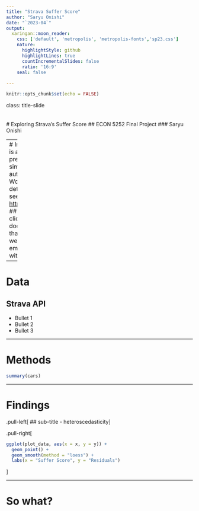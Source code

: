 ```yaml
---
title: "Strava Suffer Score"
author: "Saryu Onishi"
date: "`2023-04`"
output:
  xaringan::moon_reader:
    css: ['default', 'metropolis', 'metropolis-fonts','sp23.css']
    nature:
      highlightStyle: github
      highlightLines: true
      countIncrementalSlides: false
      ratio: '16:9'
    seal: false
    
---
```


```r
knitr::opts_chunk$set(echo = FALSE)
```
class: title-slide   
<br><br>
# Exploring Strava's Suffer Score
## ECON 5252 Final Project
### Saryu Onishi 

---
# Introduction
## Strava
This is an R Markdown presentation. Markdown is a simple formatting syntax for authoring HTML, PDF, and MS Word documents. For more details on using R Markdown see <http://rmarkdown.rstudio.com>.
## Suffer score
When you click the **Knit** button a document will be generated that includes both content as well as the output of any embedded R code chunks within the document.

---

# Data
## Strava API
- Bullet 1
- Bullet 2
- Bullet 3

---

# Methods

```r
summary(cars)
```

---

# Findings
.pull-left[
## sub-title
- heteroscedasticity
]

.pull-right[
```r
ggplot(plot_data, aes(x = x, y = y)) +
  geom_point() +
  geom_smooth(method = "loess") +
  labs(x = "Suffer Score", y = "Residuals")
```
]

---
# So what?


